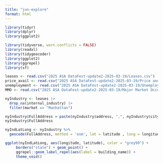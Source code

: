 ```yaml
---
title: "jun-explore"
format: html
---
```


```r
library(tidyr)
library(dplyr)
library(ggplot2)

library(tidyverse, warn.conflicts = FALSE)
library(readxl)
library(tidygeocoder)
library(ggplot2)
library(ggrepel)
library(sf)
```


```r
leases <- read.csv("2025 ASA DataFest-update2-2025-03-19/Leases.csv")
price_avail <- read.csv("2025 ASA DataFest-update2-2025-03-19/Price and Availability Data.csv")
unemployment <- read.csv("2025 ASA DataFest-update2-2025-03-19/Unemployment.csv")
MMO <- read.csv("2025 ASA DataFest-update2-2025-03-19/Major Market Occupancy Data-revised.csv")
```


```r
nyIndustry <- leases |>
  drop_na(internal_industry) |>
  filter(market == "Manhattan")
```

```r
nyIndustry$FullAddress = paste(nyIndustry$address, ",", nyIndustry$city, ",", nyIndustry$state, ",", nyIndustry$zip)
nyIndustry$FullAddress

nyIndLatLong <- nyIndustry %>%
  geocode(FullAddress, method = 'osm', lat = latitude , long = longitude)
```


```r
ggplot(nyIndLatLong, aes(longitude, latitude), color = "grey99") +
     borders("state") + geom_point() +
     ggrepel::geom_label_repel(aes(label = building_name)) +
     theme_void()
```

